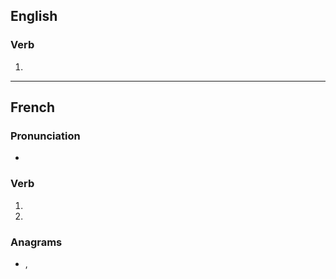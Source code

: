 {{also|policés}}

==English==

===Verb===
{{head|en|verb form}}

# {{en-third-person singular of|police}}

----

==French==

===Pronunciation===
* {{IPA|lang=fr|/pɔ.lis/}}

===Verb===
{{head|fr|verb form}}

# {{inflection of|policer||2|s|pres|indc|lang=fr}}
# {{inflection of|policer||2|s|pres|subj|lang=fr}}

===Anagrams===
* {{l|fr|picoles}}, {{l|fr|picolés}}